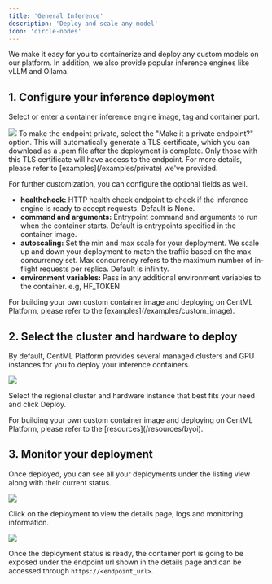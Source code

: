 ```yaml
---
title: 'General Inference'
description: 'Deploy and scale any model'
icon: 'circle-nodes'
---
```


We make it easy for you to containerize and deploy any custom models on our platform. In addition, we also provide popular inference engines like vLLM and Ollama.

## 1. Configure your inference deployment

Select or enter a container inference engine image, tag and container port.

<Frame>
    <img src="/images/inf_1.png" style={{ borderRadius: '0.5rem' }} />
</Frame>

<Tip>
To make the endpoint private, select the "Make it a private endpoint?" option. This will automatically generate a TLS certificate, which you can download as a .pem file after the deployment is complete. Only those with this TLS certificate will have access to the endpoint. For more details, please refer to [examples](/examples/private) we've provided.
</Tip>

For further customization, you can configure the optional fields as well.

- **healthcheck:** HTTP health check endpoint to check if the inference engine is ready to accept requests. Default is None.
- **command and arguments:** Entrypoint command and arguments to run when the container starts. Default is entrypoints specified in the container image.
- **autoscaling:** Set the min and max scale for your deployment. We scale up and down your deployment to match the traffic based on the max concurrency set. Max concurrency refers to the maximum number of in-flight requests per replica. Default is infinity.
- **environment variables:** Pass in any additional environment variables to the container. e.g, HF_TOKEN

<Tip>
For building your own custom container image and deploying on CentML Platform, please refer to the [examples](/examples/custom_image).
</Tip>

## 2. Select the cluster and hardware to deploy
By default, CentML Platform provides several managed clusters and GPU instances for you to deploy your inference containers. 

<Frame>
    <img src="/images/inf_2.png" style={{ borderRadius: '0.5rem' }} />
</Frame>

Select the regional cluster and hardware instance that best fits your need and click Deploy.

<Tip>
For building your own custom container image and deploying on CentML Platform, please refer to the [resources](/resources/byoi).
</Tip>


## 3. Monitor your deployment
Once deployed, you can see all your deployments under the listing view along with their current status.

<Frame>
    <img src="/images/inf_3.png" style={{ borderRadius: '0.5rem' }} />
</Frame>

Click on the deployment to view the details page, logs and monitoring information.

<Frame>
    <img src="/images/inf_4.png" style={{ borderRadius: '0.5rem' }} />
</Frame>

Once the deployment status is ready, the container port is going to be exposed under the endpoint url shown in the details page and can be accessed through `https://<endpoint_url>`.
